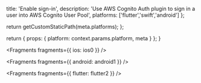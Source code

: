                   
  title: 'Enable sign-in',
  description: 'Use AWS Cognito Auth plugin to sign in a user into AWS Cognito User Pool',
  platforms: ['flutter','swift','android']
};

  return getCustomStaticPath(meta.platforms);
};

  return {
    props: {
      platform: context.params.platform,
      meta
    }
  };
}
          



<Fragments fragments={{ ios: ios0 }} />


<Fragments fragments={{ android: android1 }} />


<Fragments fragments={{ flutter: flutter2 }} />
